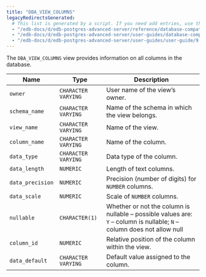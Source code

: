 ```yaml
---
title: "DBA_VIEW_COLUMNS"
legacyRedirectsGenerated:
  # This list is generated by a script. If you need add entries, use the `legacyRedirects` key.
  - "/edb-docs/d/edb-postgres-advanced-server/reference/database-compatibility-for-oracle-developers-reference-guide/9.6/Database_Compatibility_for_Oracle_Developers_Reference_Guide.1.162.html"
  - "/edb-docs/d/edb-postgres-advanced-server/user-guides/database-compatibility-for-oracle-developers-guide/9.5/Database_Compatibility_for_Oracle_Developers_Guide.1.274.html"
  - "/edb-docs/d/edb-postgres-advanced-server/user-guides/user-guide/9.5/EDB_Postgres_Enterprise_Guide.1.220.html"
---
```


<div id="dba_view_columns" class="registered_link"></div>

The `DBA_VIEW_COLUMNS` view provides information on all columns in the database.

| Name             | Type                | Description                                                                                                             |
| ---------------- | ------------------- | ----------------------------------------------------------------------------------------------------------------------- |
| `owner`          | `CHARACTER VARYING` | User name of the view’s owner.                                                                                          |
| `schema_name`    | `CHARACTER VARYING` | Name of the schema in which the view belongs.                                                                           |
| `view_name`      | `CHARACTER VARYING` | Name of the view.                                                                                                       |
| `column_name`    | `CHARACTER VARYING` | Name of the column.                                                                                                     |
| `data_type`      | `CHARACTER VARYING` | Data type of the column.                                                                                                |
| `data_length`    | `NUMERIC`           | Length of text columns.                                                                                                 |
| `data_precision` | `NUMERIC`           | Precision (number of digits) for `NUMBER` columns.                                                                      |
| `data_scale`     | `NUMERIC`           | Scale of `NUMBER` columns.                                                                                              |
| `nullable`       | `CHARACTER(1)`      | Whether or not the column is nullable – possible values are: `Y` – column is nullable; `N` – column does not allow null |
| `column_id`      | `NUMERIC`           | Relative position of the column within the view.                                                                        |
| `data_default`   | `CHARACTER VARYING` | Default value assigned to the column.                                                                                   |

